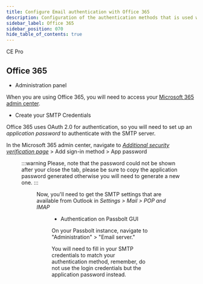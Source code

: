```yaml
---
title: Configure Email authentication with Office 365
description: Configuration of the authentication methods that is used with SMTP for Office 365
sidebar_label: Office 365
sidebar_position: 070
hide_table_of_contents: true
---
```


<div style={{display: "flex", gap: "1rem"}}>
  <Chips link="https://www.passbolt.com/ce/docker" isUnderMainTitle={true}>CE</Chips>
  <Chips link="https://www.passbolt.com/pricing/pro" isUnderMainTitle={true}>Pro</Chips>
</div>

<EmailServerConfigurationIntroduction/>

## Office 365

- Administration panel

When you are using Office 365, you will need to access your [Microsoft 365 admin center](https://admin.microsoft.com).

- Create your SMTP Credentials

Office 365 uses OAuth 2.0 for authentication, so you will need to set up an *application password* to authenticate with the SMTP server.

In the Microsoft 365 admin center, navigate to *[Additional security verification page](https://mysignins.microsoft.com/security-info)* > Add sign-in method > App password

<Figure
  src="/img/help/2023/08/office365-app-password-menu.png"
  caption="Microsoft - Create an application password"
  alt="Microsoft - Create an application password"
/>

:::warning
Please, note that the password could not be shown after your close the tab, please be sure to copy the application password generated otherwise you will need to generate a new one.
:::

<Figure
  src="/img/help/2023/08/office365-app-password-example.png"
  caption="Microsoft - Application password"
  alt="Microsoft - Application password"
/>

Now, you'll need to get the SMTP settings that are available from Outlook in *Settings > Mail > POP and IMAP*

<Figure
  src="/img/help/2023/08/office365-smtp-credentials.png"
  caption="Microsoft - SMTP Settings"
  alt="Microsoft - SMTP Settings"
/>

- Authentication on Passbolt GUI

On your Passbolt instance, navigate to "Administration" > "Email server."

You will need to fill in your SMTP credentials to match your authentication method, remember, do not use the login credentials but the application password instead.

<Figure
  src="/img/help/2023/08/passbolt-office365-smtp-settings.png"
  caption="Passbolt - Email authentication"
  alt="Passbolt - Email authentication"
/>

<TestYourEmailConfiguration/>

